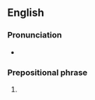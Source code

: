 ==English==

===Pronunciation===
* {{audio|en|En-au-without further ado.ogg|Audio (AU)}}

===Prepositional phrase===
{{head|en|prepositional phrase}}

# {{lb|en|idiomatic}} {{alternative form of|en|with no further ado}}